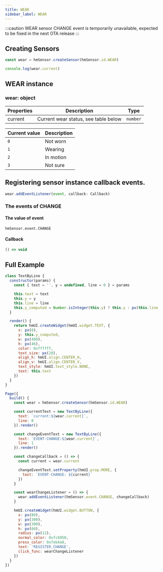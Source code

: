 ```yaml
---
title: WEAR
sidebar_label: WEAR
---
```


:::caution
WEAR sensor CHANGE event is temporarily unavailable, expected to be fixed in the next OTA release
:::

## Creating Sensors

```js
const wear = hmSensor.createSensor(hmSensor.id.WEAR)

console.log(wear.current)
```

## WEAR instance

### wear: object

| Properties |                Description           | Type |
| ---------- | ------------------------------------ | -------- |
|  current   | Current wear status, see table below | `number` |

| Current value | Description |
| ------------- | ----------- |
|      `0`      |  Not worn   |
|      `1`      |   Wearing   |
|      `2`      |  In motion  |
|      `3`      |   Not sure  |

## Registering sensor instance callback events.

```js
wear.addEventListener(event, callback: Callback)
```

### The events of CHANGE

#### The value of event

`hmSensor.event.CHANGE`

#### Callback

```ts
() => void
```

## Full Example

```js
class TextByLine {
  constructor(params) {
    const { text = '', y = undefined, line = 0 } = params

    this.text = text
    this.y = y
    this.line = line
    this.y_computed = Number.isInteger(this.y) ? this.y : px(this.line * 60 + 120)
  }

  render() {
    return hmUI.createWidget(hmUI.widget.TEXT, {
      x: px(0),
      y: this.y_computed,
      w: px(480),
      h: px(46),
      color: 0xffffff,
      text_size: px(20),
      align_h: hmUI.align.CENTER_H,
      align_v: hmUI.align.CENTER_V,
      text_style: hmUI.text_style.NONE,
      text: this.text
    })
  }
}

Page({
  build() {
    const wear = hmSensor.createSensor(hmSensor.id.WEAR)

    const currentText = new TextByLine({
      text: `current:${wear.current}`,
      line: 0
    }).render()

    const changeEventText = new TextByLine({
      text: `EVENT-CHANGE:${wear.current}`,
      line: 1
    }).render()

    const changeCallback = () => {
      const current = wear.current

      changeEventText.setProperty(hmUI.prop.MORE, {
        text: `EVENT-CHANGE: ${current}`
      })
    }

    const wearChangeListener = () => {
      wear.addEventListener(hmSensor.event.CHANGE, changeCallback)
    }

    hmUI.createWidget(hmUI.widget.BUTTON, {
      x: px(80),
      y: px(300),
      w: px(300),
      h: px(60),
      radius: px(12),
      normal_color: 0xfc6950,
      press_color: 0xfeb4a8,
      text: 'REGISTER_CHANGE',
      click_func: wearChangeListener
    })
  }
})
```
